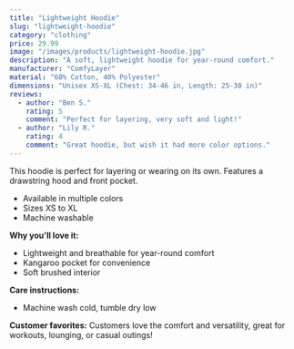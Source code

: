```yaml
---
title: "Lightweight Hoodie"
slug: "lightweight-hoodie"
category: "clothing"
price: 29.99
image: "/images/products/lightweight-hoodie.jpg"
description: "A soft, lightweight hoodie for year-round comfort."
manufacturer: "ComfyLayer"
material: "60% Cotton, 40% Polyester"
dimensions: "Unisex XS-XL (Chest: 34-46 in, Length: 25-30 in)"
reviews:
  - author: "Ben S."
    rating: 5
    comment: "Perfect for layering, very soft and light!"
  - author: "Lily R."
    rating: 4
    comment: "Great hoodie, but wish it had more color options."
---
```


This hoodie is perfect for layering or wearing on its own. Features a drawstring hood and front pocket.

- Available in multiple colors
- Sizes XS to XL
- Machine washable

**Why you'll love it:**
- Lightweight and breathable for year-round comfort
- Kangaroo pocket for convenience
- Soft brushed interior

**Care instructions:**
- Machine wash cold, tumble dry low

**Customer favorites:**
Customers love the comfort and versatility, great for workouts, lounging, or casual outings!
